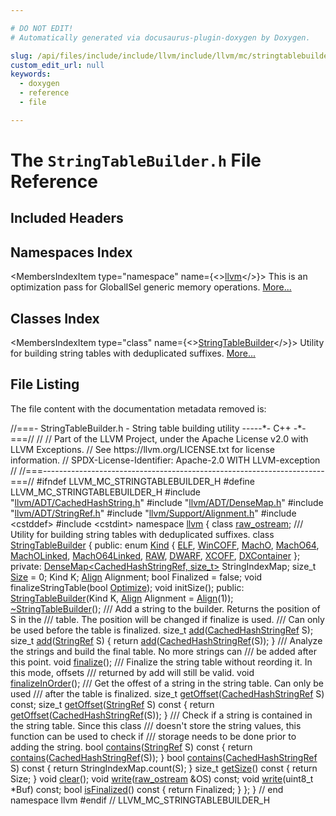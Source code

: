 ```yaml
---

# DO NOT EDIT!
# Automatically generated via docusaurus-plugin-doxygen by Doxygen.

slug: /api/files/include/include/llvm/include/llvm/mc/stringtablebuilder-h
custom_edit_url: null
keywords:
  - doxygen
  - reference
  - file

---
```





# The `StringTableBuilder.h` File Reference

<DoxygenPage pluginConfig={pluginConfig}>



## Included Headers

<IncludesList>
<IncludesListItem
  filePath="llvm/ADT/CachedHashString.h"
  permalink="/docs/api/files/include/include/llvm/include/llvm/adt/cachedhashstring-h"
  isLocal="true" />
<IncludesListItem
  filePath="llvm/ADT/DenseMap.h"
  permalink="/docs/api/files/include/include/llvm/include/llvm/adt/densemap-h"
  isLocal="true" />
<IncludesListItem
  filePath="llvm/ADT/StringRef.h"
  permalink="/docs/api/files/include/include/llvm/include/llvm/adt/stringref-h"
  isLocal="true" />
<IncludesListItem
  filePath="llvm/Support/Alignment.h"
  permalink="/docs/api/files/include/include/llvm/include/llvm/support/alignment-h"
  isLocal="true" />
<IncludesListItem
  filePath="cstddef"
  permalink=""
  isLocal="false" />
<IncludesListItem
  filePath="cstdint"
  permalink=""
  isLocal="false" />
</IncludesList>

## Namespaces Index

<MembersIndex>

<MembersIndexItem
  type="namespace"
  name={<><a href="/docs/api/namespaces/llvm">llvm</a></>}>
This is an optimization pass for GlobalISel generic memory operations. <a href="/docs/api/namespaces/llvm/#details">More...</a>
</MembersIndexItem>

</MembersIndex>

## Classes Index

<MembersIndex>

<MembersIndexItem
  type="class"
  name={<><a href="/docs/api/classes/llvm/stringtablebuilder">StringTableBuilder</a></>}>
Utility for building string tables with deduplicated suffixes. <a href="/docs/api/classes/llvm/stringtablebuilder/#details">More...</a>
</MembersIndexItem>

</MembersIndex>


## File Listing

The file content with the documentation metadata removed is:

<ProgramListing>

<Link id="l00001" /><CodeLine lineNumber="1"><Highlight kind="comment">//===- StringTableBuilder.h - String table building utility -----&#42;- C++ -&#42;-===//</Highlight><Highlight kind="normal"></Highlight></CodeLine>
<Link id="l00002" /><CodeLine lineNumber="2"><Highlight kind="normal"></Highlight><Highlight kind="comment">//</Highlight><Highlight kind="normal"></Highlight></CodeLine>
<Link id="l00003" /><CodeLine lineNumber="3"><Highlight kind="normal"></Highlight><Highlight kind="comment">// Part of the LLVM Project, under the Apache License v2.0 with LLVM Exceptions.</Highlight><Highlight kind="normal"></Highlight></CodeLine>
<Link id="l00004" /><CodeLine lineNumber="4"><Highlight kind="normal"></Highlight><Highlight kind="comment">// See https://llvm.org/LICENSE.txt for license information.</Highlight><Highlight kind="normal"></Highlight></CodeLine>
<Link id="l00005" /><CodeLine lineNumber="5"><Highlight kind="normal"></Highlight><Highlight kind="comment">// SPDX-License-Identifier: Apache-2.0 WITH LLVM-exception</Highlight><Highlight kind="normal"></Highlight></CodeLine>
<Link id="l00006" /><CodeLine lineNumber="6"><Highlight kind="normal"></Highlight><Highlight kind="comment">//</Highlight><Highlight kind="normal"></Highlight></CodeLine>
<Link id="l00007" /><CodeLine lineNumber="7"><Highlight kind="normal"></Highlight><Highlight kind="comment">//===----------------------------------------------------------------------===//</Highlight><Highlight kind="normal"></Highlight></CodeLine>
<Link id="l00008" /><CodeLine lineNumber="8"><Highlight kind="normal"></Highlight></CodeLine>
<Link id="l00009" /><CodeLine lineNumber="9"><Highlight kind="normal"></Highlight><Highlight kind="preprocessor">#ifndef LLVM&#95;MC&#95;STRINGTABLEBUILDER&#95;H</Highlight><Highlight kind="normal"></Highlight></CodeLine>
<Link id="l00010" /><CodeLine lineNumber="10"><Highlight kind="normal"></Highlight><Highlight kind="preprocessor">#define LLVM&#95;MC&#95;STRINGTABLEBUILDER&#95;H</Highlight><Highlight kind="normal"></Highlight></CodeLine>
<Link id="l00011" /><CodeLine lineNumber="11"><Highlight kind="normal"></Highlight></CodeLine>
<Link id="l00012" /><CodeLine lineNumber="12"><Highlight kind="normal"></Highlight><Highlight kind="preprocessor">#include &quot;<a href="/docs/api/files/include/include/llvm/include/llvm/adt/cachedhashstring-h">llvm/ADT/CachedHashString.h</a>&quot;</Highlight><Highlight kind="normal"></Highlight></CodeLine>
<Link id="l00013" /><CodeLine lineNumber="13"><Highlight kind="normal"></Highlight><Highlight kind="preprocessor">#include &quot;<a href="/docs/api/files/include/include/llvm/include/llvm/adt/densemap-h">llvm/ADT/DenseMap.h</a>&quot;</Highlight><Highlight kind="normal"></Highlight></CodeLine>
<Link id="l00014" /><CodeLine lineNumber="14"><Highlight kind="normal"></Highlight><Highlight kind="preprocessor">#include &quot;<a href="/docs/api/files/include/include/llvm/include/llvm/adt/stringref-h">llvm/ADT/StringRef.h</a>&quot;</Highlight><Highlight kind="normal"></Highlight></CodeLine>
<Link id="l00015" /><CodeLine lineNumber="15"><Highlight kind="normal"></Highlight><Highlight kind="preprocessor">#include &quot;<a href="/docs/api/files/include/include/llvm/include/llvm/support/alignment-h">llvm/Support/Alignment.h</a>&quot;</Highlight><Highlight kind="normal"></Highlight></CodeLine>
<Link id="l00016" /><CodeLine lineNumber="16"><Highlight kind="normal"></Highlight><Highlight kind="preprocessor">#include &lt;cstddef&gt;</Highlight><Highlight kind="normal"></Highlight></CodeLine>
<Link id="l00017" /><CodeLine lineNumber="17"><Highlight kind="normal"></Highlight><Highlight kind="preprocessor">#include &lt;cstdint&gt;</Highlight><Highlight kind="normal"></Highlight></CodeLine>
<Link id="l00018" /><CodeLine lineNumber="18"><Highlight kind="normal"></Highlight></CodeLine>
<Link id="l00019" /><CodeLine lineNumber="19"><Highlight kind="normal"></Highlight><Highlight kind="keyword">namespace </Highlight><Highlight kind="normal"><a href="/docs/api/namespaces/llvm">llvm</a> &#123;</Highlight></CodeLine>
<Link id="l00020" /><CodeLine lineNumber="20"><Highlight kind="normal"></Highlight></CodeLine>
<Link id="l00021" /><CodeLine lineNumber="21"><Highlight kind="normal"></Highlight><Highlight kind="keyword">class </Highlight><Highlight kind="normal"><a href="/docs/api/classes/llvm/raw-ostream">raw&#95;ostream</a>;</Highlight></CodeLine>
<Link id="l00022" /><CodeLine lineNumber="22"><Highlight kind="normal"></Highlight><Highlight kind="comment"></Highlight></CodeLine>
<Link id="l00023" /><CodeLine lineNumber="23"><Highlight kind="comment">/// Utility for building string tables with deduplicated suffixes.</Highlight><Highlight kind="normal"></Highlight></CodeLine>
<Link id="l00024" /><CodeLine lineNumber="24" lineLink="/docs/api/classes/llvm/stringtablebuilder"><Highlight kind="normal"></Highlight><Highlight kind="keyword">class </Highlight><Highlight kind="normal"><a href="/docs/api/classes/llvm/stringtablebuilder/#af37419537c597404e7659cc4e2096f39">StringTableBuilder</a> &#123;</Highlight></CodeLine>
<Link id="l00025" /><CodeLine lineNumber="25"><Highlight kind="normal"></Highlight><Highlight kind="keyword">public</Highlight><Highlight kind="normal">:</Highlight></CodeLine>
<Link id="l00026" /><CodeLine lineNumber="26" lineLink="/docs/api/classes/llvm/stringtablebuilder/#a58c8b5f09afd8827aed05c9a1804e73a"><Highlight kind="normal">  </Highlight><Highlight kind="keyword">enum</Highlight><Highlight kind="normal"> <a href="/docs/api/classes/llvm/stringtablebuilder/#a58c8b5f09afd8827aed05c9a1804e73a">Kind</a> &#123;</Highlight></CodeLine>
<Link id="l00027" /><CodeLine lineNumber="27" lineLink="/docs/api/classes/llvm/stringtablebuilder/#a58c8b5f09afd8827aed05c9a1804e73aadb97a5bc1bb9ee2bc8b2dbb9065755f5"><Highlight kind="normal">    <a href="/docs/api/classes/llvm/stringtablebuilder/#a58c8b5f09afd8827aed05c9a1804e73aadb97a5bc1bb9ee2bc8b2dbb9065755f5">ELF</a>,</Highlight></CodeLine>
<Link id="l00028" /><CodeLine lineNumber="28" lineLink="/docs/api/classes/llvm/stringtablebuilder/#a58c8b5f09afd8827aed05c9a1804e73aa3b433aad0b57e92f9970815c495fad4d"><Highlight kind="normal">    <a href="/docs/api/classes/llvm/stringtablebuilder/#a58c8b5f09afd8827aed05c9a1804e73aa3b433aad0b57e92f9970815c495fad4d">WinCOFF</a>,</Highlight></CodeLine>
<Link id="l00029" /><CodeLine lineNumber="29" lineLink="/docs/api/classes/llvm/stringtablebuilder/#a58c8b5f09afd8827aed05c9a1804e73aad9c26952cc8eda5313843bab92a4b47c"><Highlight kind="normal">    <a href="/docs/api/classes/llvm/stringtablebuilder/#a58c8b5f09afd8827aed05c9a1804e73aad9c26952cc8eda5313843bab92a4b47c">MachO</a>,</Highlight></CodeLine>
<Link id="l00030" /><CodeLine lineNumber="30" lineLink="/docs/api/classes/llvm/stringtablebuilder/#a58c8b5f09afd8827aed05c9a1804e73aad1181b7fcf315dfde97a58d1a158b2e1"><Highlight kind="normal">    <a href="/docs/api/classes/llvm/stringtablebuilder/#a58c8b5f09afd8827aed05c9a1804e73aad1181b7fcf315dfde97a58d1a158b2e1">MachO64</a>,</Highlight></CodeLine>
<Link id="l00031" /><CodeLine lineNumber="31" lineLink="/docs/api/classes/llvm/stringtablebuilder/#a58c8b5f09afd8827aed05c9a1804e73aa9ab9fedf71c77844b4a749845cd82e06"><Highlight kind="normal">    <a href="/docs/api/classes/llvm/stringtablebuilder/#a58c8b5f09afd8827aed05c9a1804e73aa9ab9fedf71c77844b4a749845cd82e06">MachOLinked</a>,</Highlight></CodeLine>
<Link id="l00032" /><CodeLine lineNumber="32" lineLink="/docs/api/classes/llvm/stringtablebuilder/#a58c8b5f09afd8827aed05c9a1804e73aa24f103126892bfe4a4889575005e5837"><Highlight kind="normal">    <a href="/docs/api/classes/llvm/stringtablebuilder/#a58c8b5f09afd8827aed05c9a1804e73aa24f103126892bfe4a4889575005e5837">MachO64Linked</a>,</Highlight></CodeLine>
<Link id="l00033" /><CodeLine lineNumber="33" lineLink="/docs/api/classes/llvm/stringtablebuilder/#a58c8b5f09afd8827aed05c9a1804e73aa7276fc7b95014e9041e70e8d0bfcdc3d"><Highlight kind="normal">    <a href="/docs/api/classes/llvm/stringtablebuilder/#a58c8b5f09afd8827aed05c9a1804e73aa7276fc7b95014e9041e70e8d0bfcdc3d">RAW</a>,</Highlight></CodeLine>
<Link id="l00034" /><CodeLine lineNumber="34" lineLink="/docs/api/classes/llvm/stringtablebuilder/#a58c8b5f09afd8827aed05c9a1804e73aafa19fdcc19d034fbc975465426a59188"><Highlight kind="normal">    <a href="/docs/api/classes/llvm/stringtablebuilder/#a58c8b5f09afd8827aed05c9a1804e73aafa19fdcc19d034fbc975465426a59188">DWARF</a>,</Highlight></CodeLine>
<Link id="l00035" /><CodeLine lineNumber="35" lineLink="/docs/api/classes/llvm/stringtablebuilder/#a58c8b5f09afd8827aed05c9a1804e73aa4577a254fb772e7f6c92648b602657f1"><Highlight kind="normal">    <a href="/docs/api/classes/llvm/stringtablebuilder/#a58c8b5f09afd8827aed05c9a1804e73aa4577a254fb772e7f6c92648b602657f1">XCOFF</a>,</Highlight></CodeLine>
<Link id="l00036" /><CodeLine lineNumber="36" lineLink="/docs/api/classes/llvm/stringtablebuilder/#a58c8b5f09afd8827aed05c9a1804e73aa195bde7c1cb7c6635198f26a25801ab6"><Highlight kind="normal">    <a href="/docs/api/classes/llvm/stringtablebuilder/#a58c8b5f09afd8827aed05c9a1804e73aa195bde7c1cb7c6635198f26a25801ab6">DXContainer</a></Highlight></CodeLine>
<Link id="l00037" /><CodeLine lineNumber="37"><Highlight kind="normal">  &#125;;</Highlight></CodeLine>
<Link id="l00038" /><CodeLine lineNumber="38"><Highlight kind="normal"></Highlight></CodeLine>
<Link id="l00039" /><CodeLine lineNumber="39"><Highlight kind="normal"></Highlight><Highlight kind="keyword">private</Highlight><Highlight kind="normal">:</Highlight></CodeLine>
<Link id="l00040" /><CodeLine lineNumber="40"><Highlight kind="normal">  <a href="/docs/api/classes/llvm/densemap">DenseMap&lt;CachedHashStringRef, size&#95;t&gt;</a> StringIndexMap;</Highlight></CodeLine>
<Link id="l00041" /><CodeLine lineNumber="41"><Highlight kind="normal">  </Highlight><Highlight kind="keywordtype">size&#95;t</Highlight><Highlight kind="normal"> <a href="/docs/api/files/lib/lib/analysis/inlineorder-cpp/#a7ee6f0cb51c3b9056199e9a0001fe8c3a6f6cb72d544962fa333e2e34ce64f719">Size</a> = 0;</Highlight></CodeLine>
<Link id="l00042" /><CodeLine lineNumber="42"><Highlight kind="normal">  Kind K;</Highlight></CodeLine>
<Link id="l00043" /><CodeLine lineNumber="43"><Highlight kind="normal">  <a href="/docs/api/structs/llvm/align">Align</a> Alignment;</Highlight></CodeLine>
<Link id="l00044" /><CodeLine lineNumber="44"><Highlight kind="normal">  </Highlight><Highlight kind="keywordtype">bool</Highlight><Highlight kind="normal"> Finalized = </Highlight><Highlight kind="keyword">false</Highlight><Highlight kind="normal">;</Highlight></CodeLine>
<Link id="l00045" /><CodeLine lineNumber="45"><Highlight kind="normal"></Highlight></CodeLine>
<Link id="l00046" /><CodeLine lineNumber="46"><Highlight kind="normal">  </Highlight><Highlight kind="keywordtype">void</Highlight><Highlight kind="normal"> finalizeStringTable(</Highlight><Highlight kind="keywordtype">bool</Highlight><Highlight kind="normal"> <a href="/docs/api/namespaces/llvm/#a4981871ea1a597d1b8aa1a8ac9326e76a8346db516e5f3aa534827e7d6c166744">Optimize</a>);</Highlight></CodeLine>
<Link id="l00047" /><CodeLine lineNumber="47"><Highlight kind="normal">  </Highlight><Highlight kind="keywordtype">void</Highlight><Highlight kind="normal"> initSize();</Highlight></CodeLine>
<Link id="l00048" /><CodeLine lineNumber="48"><Highlight kind="normal"></Highlight></CodeLine>
<Link id="l00049" /><CodeLine lineNumber="49"><Highlight kind="normal"></Highlight><Highlight kind="keyword">public</Highlight><Highlight kind="normal">:</Highlight></CodeLine>
<Link id="l00050" /><CodeLine lineNumber="50"><Highlight kind="normal">  <a href="/docs/api/classes/llvm/stringtablebuilder/#af37419537c597404e7659cc4e2096f39">StringTableBuilder</a>(Kind K, <a href="/docs/api/structs/llvm/align">Align</a> Alignment = <a href="/docs/api/structs/llvm/align">Align</a>(1));</Highlight></CodeLine>
<Link id="l00051" /><CodeLine lineNumber="51" lineLink="/docs/api/classes/llvm/stringtablebuilder/#a6cafb774782fffec29167921f23e9f6c"><Highlight kind="normal">  <a href="/docs/api/classes/llvm/stringtablebuilder/#a6cafb774782fffec29167921f23e9f6c">~StringTableBuilder</a>();</Highlight></CodeLine>
<Link id="l00052" /><CodeLine lineNumber="52"><Highlight kind="normal"></Highlight><Highlight kind="comment"></Highlight></CodeLine>
<Link id="l00053" /><CodeLine lineNumber="53"><Highlight kind="comment">  /// Add a string to the builder. Returns the position of S in the</Highlight></CodeLine>
<Link id="l00054" /><CodeLine lineNumber="54"><Highlight kind="comment">  /// table. The position will be changed if finalize is used.</Highlight></CodeLine>
<Link id="l00055" /><CodeLine lineNumber="55"><Highlight kind="comment">  /// Can only be used before the table is finalized.</Highlight><Highlight kind="normal"></Highlight></CodeLine>
<Link id="l00056" /><CodeLine lineNumber="56"><Highlight kind="normal">  </Highlight><Highlight kind="keywordtype">size&#95;t</Highlight><Highlight kind="normal"> <a href="/docs/api/classes/llvm/stringtablebuilder/#ae6ba484ec18769c20a3c576c02f0b2a7">add</a>(<a href="/docs/api/classes/llvm/cachedhashstringref">CachedHashStringRef</a> S);</Highlight></CodeLine>
<Link id="l00057" /><CodeLine lineNumber="57" lineLink="/docs/api/classes/llvm/stringtablebuilder/#a1201babaeb013dfde6d83086e2f35224"><Highlight kind="normal">  </Highlight><Highlight kind="keywordtype">size&#95;t</Highlight><Highlight kind="normal"> <a href="/docs/api/classes/llvm/stringtablebuilder/#a1201babaeb013dfde6d83086e2f35224">add</a>(<a href="/docs/api/classes/llvm/stringref">StringRef</a> S) &#123; </Highlight><Highlight kind="keywordflow">return</Highlight><Highlight kind="normal"> <a href="/docs/api/classes/llvm/stringtablebuilder/#a1201babaeb013dfde6d83086e2f35224">add</a>(<a href="/docs/api/classes/llvm/cachedhashstringref">CachedHashStringRef</a>(S)); &#125;</Highlight></CodeLine>
<Link id="l00058" /><CodeLine lineNumber="58"><Highlight kind="normal"></Highlight><Highlight kind="comment"></Highlight></CodeLine>
<Link id="l00059" /><CodeLine lineNumber="59"><Highlight kind="comment">  /// Analyze the strings and build the final table. No more strings can</Highlight></CodeLine>
<Link id="l00060" /><CodeLine lineNumber="60"><Highlight kind="comment">  /// be added after this point.</Highlight><Highlight kind="normal"></Highlight></CodeLine>
<Link id="l00061" /><CodeLine lineNumber="61"><Highlight kind="normal">  </Highlight><Highlight kind="keywordtype">void</Highlight><Highlight kind="normal"> <a href="/docs/api/classes/llvm/stringtablebuilder/#ae745bcacfe97669686a4f7c2941d9e0a">finalize</a>();</Highlight></CodeLine>
<Link id="l00062" /><CodeLine lineNumber="62"><Highlight kind="normal"></Highlight><Highlight kind="comment"></Highlight></CodeLine>
<Link id="l00063" /><CodeLine lineNumber="63"><Highlight kind="comment">  /// Finalize the string table without reording it. In this mode, offsets</Highlight></CodeLine>
<Link id="l00064" /><CodeLine lineNumber="64"><Highlight kind="comment">  /// returned by add will still be valid.</Highlight><Highlight kind="normal"></Highlight></CodeLine>
<Link id="l00065" /><CodeLine lineNumber="65"><Highlight kind="normal">  </Highlight><Highlight kind="keywordtype">void</Highlight><Highlight kind="normal"> <a href="/docs/api/classes/llvm/stringtablebuilder/#a12ff7a5198a84bc90537e2f1007af9fd">finalizeInOrder</a>();</Highlight></CodeLine>
<Link id="l00066" /><CodeLine lineNumber="66"><Highlight kind="normal"></Highlight><Highlight kind="comment"></Highlight></CodeLine>
<Link id="l00067" /><CodeLine lineNumber="67"><Highlight kind="comment">  /// Get the offest of a string in the string table. Can only be used</Highlight></CodeLine>
<Link id="l00068" /><CodeLine lineNumber="68"><Highlight kind="comment">  /// after the table is finalized.</Highlight><Highlight kind="normal"></Highlight></CodeLine>
<Link id="l00069" /><CodeLine lineNumber="69"><Highlight kind="normal">  </Highlight><Highlight kind="keywordtype">size&#95;t</Highlight><Highlight kind="normal"> <a href="/docs/api/classes/llvm/stringtablebuilder/#a13bc9289af7e5d306d3951a0ab8f0b11">getOffset</a>(<a href="/docs/api/classes/llvm/cachedhashstringref">CachedHashStringRef</a> S) </Highlight><Highlight kind="keyword">const</Highlight><Highlight kind="normal">;</Highlight></CodeLine>
<Link id="l00070" /><CodeLine lineNumber="70" lineLink="/docs/api/classes/llvm/stringtablebuilder/#abeeab600cd769753b6de8f7e513e6ec0"><Highlight kind="normal">  </Highlight><Highlight kind="keywordtype">size&#95;t</Highlight><Highlight kind="normal"> <a href="/docs/api/classes/llvm/stringtablebuilder/#abeeab600cd769753b6de8f7e513e6ec0">getOffset</a>(<a href="/docs/api/classes/llvm/stringref">StringRef</a> S)</Highlight><Highlight kind="keyword"> const </Highlight><Highlight kind="normal">&#123;</Highlight></CodeLine>
<Link id="l00071" /><CodeLine lineNumber="71"><Highlight kind="normal">    </Highlight><Highlight kind="keywordflow">return</Highlight><Highlight kind="normal"> <a href="/docs/api/classes/llvm/stringtablebuilder/#a13bc9289af7e5d306d3951a0ab8f0b11">getOffset</a>(<a href="/docs/api/classes/llvm/cachedhashstringref">CachedHashStringRef</a>(S));</Highlight></CodeLine>
<Link id="l00072" /><CodeLine lineNumber="72"><Highlight kind="normal">  &#125;</Highlight></CodeLine>
<Link id="l00073" /><CodeLine lineNumber="73"><Highlight kind="normal"></Highlight><Highlight kind="comment"></Highlight></CodeLine>
<Link id="l00074" /><CodeLine lineNumber="74"><Highlight kind="comment">  /// Check if a string is contained in the string table. Since this class</Highlight></CodeLine>
<Link id="l00075" /><CodeLine lineNumber="75"><Highlight kind="comment">  /// doesn&#39;t store the string values, this function can be used to check if</Highlight></CodeLine>
<Link id="l00076" /><CodeLine lineNumber="76"><Highlight kind="comment">  /// storage needs to be done prior to adding the string.</Highlight><Highlight kind="normal"></Highlight></CodeLine>
<Link id="l00077" /><CodeLine lineNumber="77" lineLink="/docs/api/classes/llvm/stringtablebuilder/#a81311e6775d39743b9b5819b283dbbea"><Highlight kind="normal">  </Highlight><Highlight kind="keywordtype">bool</Highlight><Highlight kind="normal"> <a href="/docs/api/classes/llvm/stringtablebuilder/#a81311e6775d39743b9b5819b283dbbea">contains</a>(<a href="/docs/api/classes/llvm/stringref">StringRef</a> S)</Highlight><Highlight kind="keyword"> const </Highlight><Highlight kind="normal">&#123; </Highlight><Highlight kind="keywordflow">return</Highlight><Highlight kind="normal"> <a href="/docs/api/classes/llvm/stringtablebuilder/#a81311e6775d39743b9b5819b283dbbea">contains</a>(<a href="/docs/api/classes/llvm/cachedhashstringref">CachedHashStringRef</a>(S)); &#125;</Highlight></CodeLine>
<Link id="l00078" /><CodeLine lineNumber="78" lineLink="/docs/api/classes/llvm/stringtablebuilder/#abb59783e1d9df70acab52a1f31a4f12a"><Highlight kind="normal">  </Highlight><Highlight kind="keywordtype">bool</Highlight><Highlight kind="normal"> <a href="/docs/api/classes/llvm/stringtablebuilder/#abb59783e1d9df70acab52a1f31a4f12a">contains</a>(<a href="/docs/api/classes/llvm/cachedhashstringref">CachedHashStringRef</a> S)</Highlight><Highlight kind="keyword"> const </Highlight><Highlight kind="normal">&#123; </Highlight><Highlight kind="keywordflow">return</Highlight><Highlight kind="normal"> StringIndexMap.count(S); &#125;</Highlight></CodeLine>
<Link id="l00079" /><CodeLine lineNumber="79"><Highlight kind="normal"></Highlight></CodeLine>
<Link id="l00080" /><CodeLine lineNumber="80" lineLink="/docs/api/classes/llvm/stringtablebuilder/#af48cff00887e58910f0074f00165b784"><Highlight kind="normal">  </Highlight><Highlight kind="keywordtype">size&#95;t</Highlight><Highlight kind="normal"> <a href="/docs/api/classes/llvm/stringtablebuilder/#af48cff00887e58910f0074f00165b784">getSize</a>()</Highlight><Highlight kind="keyword"> const </Highlight><Highlight kind="normal">&#123; </Highlight><Highlight kind="keywordflow">return</Highlight><Highlight kind="normal"> Size; &#125;</Highlight></CodeLine>
<Link id="l00081" /><CodeLine lineNumber="81"><Highlight kind="normal">  </Highlight><Highlight kind="keywordtype">void</Highlight><Highlight kind="normal"> <a href="/docs/api/classes/llvm/stringtablebuilder/#a088f3eaf2c7f561d4e021ce000d753c9">clear</a>();</Highlight></CodeLine>
<Link id="l00082" /><CodeLine lineNumber="82"><Highlight kind="normal"></Highlight></CodeLine>
<Link id="l00083" /><CodeLine lineNumber="83"><Highlight kind="normal">  </Highlight><Highlight kind="keywordtype">void</Highlight><Highlight kind="normal"> <a href="/docs/api/classes/llvm/stringtablebuilder/#ae2469d919349b52e2d98dd09fed5d623">write</a>(<a href="/docs/api/classes/llvm/raw-ostream">raw&#95;ostream</a> &amp;OS) </Highlight><Highlight kind="keyword">const</Highlight><Highlight kind="normal">;</Highlight></CodeLine>
<Link id="l00084" /><CodeLine lineNumber="84"><Highlight kind="normal">  </Highlight><Highlight kind="keywordtype">void</Highlight><Highlight kind="normal"> <a href="/docs/api/classes/llvm/stringtablebuilder/#ae2469d919349b52e2d98dd09fed5d623">write</a>(uint8&#95;t &#42;Buf) </Highlight><Highlight kind="keyword">const</Highlight><Highlight kind="normal">;</Highlight></CodeLine>
<Link id="l00085" /><CodeLine lineNumber="85"><Highlight kind="normal"></Highlight></CodeLine>
<Link id="l00086" /><CodeLine lineNumber="86" lineLink="/docs/api/classes/llvm/stringtablebuilder/#ad377faec4ee6f12fcdfe1547101de791"><Highlight kind="normal">  </Highlight><Highlight kind="keywordtype">bool</Highlight><Highlight kind="normal"> <a href="/docs/api/classes/llvm/stringtablebuilder/#ad377faec4ee6f12fcdfe1547101de791">isFinalized</a>()</Highlight><Highlight kind="keyword"> const </Highlight><Highlight kind="normal">&#123; </Highlight><Highlight kind="keywordflow">return</Highlight><Highlight kind="normal"> Finalized; &#125;</Highlight></CodeLine>
<Link id="l00087" /><CodeLine lineNumber="87"><Highlight kind="normal">&#125;;</Highlight></CodeLine>
<Link id="l00088" /><CodeLine lineNumber="88"><Highlight kind="normal"></Highlight></CodeLine>
<Link id="l00089" /><CodeLine lineNumber="89"><Highlight kind="normal">&#125; </Highlight><Highlight kind="comment">// end namespace llvm</Highlight><Highlight kind="normal"></Highlight></CodeLine>
<Link id="l00090" /><CodeLine lineNumber="90"><Highlight kind="normal"></Highlight></CodeLine>
<Link id="l00091" /><CodeLine lineNumber="91"><Highlight kind="normal"></Highlight><Highlight kind="preprocessor">#endif </Highlight><Highlight kind="comment">// LLVM&#95;MC&#95;STRINGTABLEBUILDER&#95;H</Highlight><Highlight kind="normal"></Highlight></CodeLine>

</ProgramListing>


</DoxygenPage>
